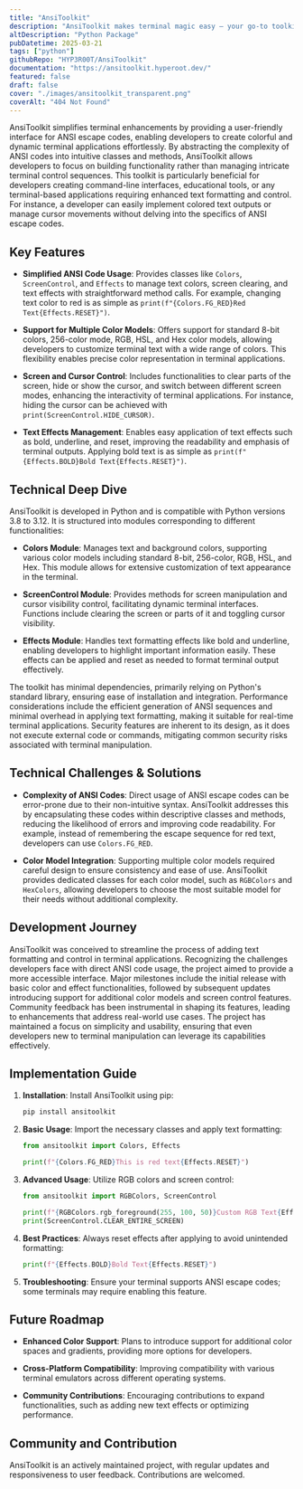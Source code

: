 ```yaml
---
title: "AnsiToolkit"
description: "AnsiToolkit makes terminal magic easy — your go-to toolkit for hassle-free ANSI escape codes and colorful, dynamic terminal output!"
altDescription: "Python Package"
pubDatetime: 2025-03-21
tags: ["python"]
githubRepo: "HYP3R00T/AnsiToolkit"
documentation: "https://ansitoolkit.hyperoot.dev/"
featured: false
draft: false
cover: "./images/ansitoolkit_transparent.png"
coverAlt: "404 Not Found"
---
```


AnsiToolkit simplifies terminal enhancements by providing a user-friendly interface for ANSI escape codes, enabling developers to create colorful and dynamic terminal applications effortlessly. By abstracting the complexity of ANSI codes into intuitive classes and methods, AnsiToolkit allows developers to focus on building functionality rather than managing intricate terminal control sequences. This toolkit is particularly beneficial for developers creating command-line interfaces, educational tools, or any terminal-based applications requiring enhanced text formatting and control. For instance, a developer can easily implement colored text outputs or manage cursor movements without delving into the specifics of ANSI escape codes.

## Key Features

- **Simplified ANSI Code Usage**: Provides classes like `Colors`, `ScreenControl`, and `Effects` to manage text colors, screen clearing, and text effects with straightforward method calls. For example, changing text color to red is as simple as `print(f"{Colors.FG_RED}Red Text{Effects.RESET}")`.

- **Support for Multiple Color Models**: Offers support for standard 8-bit colors, 256-color mode, RGB, HSL, and Hex color models, allowing developers to customize terminal text with a wide range of colors. This flexibility enables precise color representation in terminal applications.

- **Screen and Cursor Control**: Includes functionalities to clear parts of the screen, hide or show the cursor, and switch between different screen modes, enhancing the interactivity of terminal applications. For instance, hiding the cursor can be achieved with `print(ScreenControl.HIDE_CURSOR)`.

- **Text Effects Management**: Enables easy application of text effects such as bold, underline, and reset, improving the readability and emphasis of terminal outputs. Applying bold text is as simple as `print(f"{Effects.BOLD}Bold Text{Effects.RESET}")`.

## Technical Deep Dive

AnsiToolkit is developed in Python and is compatible with Python versions 3.8 to 3.12. It is structured into modules corresponding to different functionalities:

- **Colors Module**: Manages text and background colors, supporting various color models including standard 8-bit, 256-color, RGB, HSL, and Hex. This module allows for extensive customization of text appearance in the terminal.

- **ScreenControl Module**: Provides methods for screen manipulation and cursor visibility control, facilitating dynamic terminal interfaces. Functions include clearing the screen or parts of it and toggling cursor visibility.

- **Effects Module**: Handles text formatting effects like bold and underline, enabling developers to highlight important information easily. These effects can be applied and reset as needed to format terminal output effectively.

The toolkit has minimal dependencies, primarily relying on Python's standard library, ensuring ease of installation and integration. Performance considerations include the efficient generation of ANSI sequences and minimal overhead in applying text formatting, making it suitable for real-time terminal applications. Security features are inherent to its design, as it does not execute external code or commands, mitigating common security risks associated with terminal manipulation.

## Technical Challenges & Solutions

- **Complexity of ANSI Codes**: Direct usage of ANSI escape codes can be error-prone due to their non-intuitive syntax. AnsiToolkit addresses this by encapsulating these codes within descriptive classes and methods, reducing the likelihood of errors and improving code readability. For example, instead of remembering the escape sequence for red text, developers can use `Colors.FG_RED`.

- **Color Model Integration**: Supporting multiple color models required careful design to ensure consistency and ease of use. AnsiToolkit provides dedicated classes for each color model, such as `RGBColors` and `HexColors`, allowing developers to choose the most suitable model for their needs without additional complexity.

## Development Journey

AnsiToolkit was conceived to streamline the process of adding text formatting and control in terminal applications. Recognizing the challenges developers face with direct ANSI code usage, the project aimed to provide a more accessible interface. Major milestones include the initial release with basic color and effect functionalities, followed by subsequent updates introducing support for additional color models and screen control features. Community feedback has been instrumental in shaping its features, leading to enhancements that address real-world use cases. The project has maintained a focus on simplicity and usability, ensuring that even developers new to terminal manipulation can leverage its capabilities effectively.

## Implementation Guide

1. **Installation**: Install AnsiToolkit using pip:

   ```bash
   pip install ansitoolkit
   ```

2. **Basic Usage**: Import the necessary classes and apply text formatting:

   ```python
   from ansitoolkit import Colors, Effects

   print(f"{Colors.FG_RED}This is red text{Effects.RESET}")
   ```

3. **Advanced Usage**: Utilize RGB colors and screen control:

   ```python
   from ansitoolkit import RGBColors, ScreenControl

   print(f"{RGBColors.rgb_foreground(255, 100, 50)}Custom RGB Text{Effects.RESET}")
   print(ScreenControl.CLEAR_ENTIRE_SCREEN)
   ```

4. **Best Practices**: Always reset effects after applying to avoid unintended formatting:

   ```python
   print(f"{Effects.BOLD}Bold Text{Effects.RESET}")
   ```

5. **Troubleshooting**: Ensure your terminal supports ANSI escape codes; some terminals may require enabling this feature.

## Future Roadmap

- **Enhanced Color Support**: Plans to introduce support for additional color spaces and gradients, providing more options for developers.

- **Cross-Platform Compatibility**: Improving compatibility with various terminal emulators across different operating systems.

- **Community Contributions**: Encouraging contributions to expand functionalities, such as adding new text effects or optimizing performance.

## Community and Contribution

AnsiToolkit is an actively maintained project, with regular updates and responsiveness to user feedback. Contributions are welcomed.